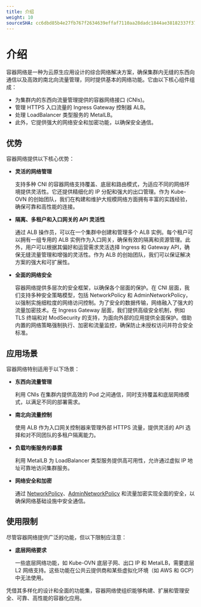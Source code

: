 ```yaml
---
title: 介绍
weight: 10
sourceSHA: cc6dbd85b4e27fb767f2634639effaf7110aa28dadc1844ae38182337f379743
---
```


# 介绍

容器网络是一种为云原生应用设计的综合网络解决方案，确保集群内无缝的东西向通信以及高效的南北向流量管理，同时提供基本的网络功能。它由以下核心组件组成：

- 为集群内的东西向流量管理提供的容器网络接口 (CNIs)。
- 管理 HTTPS 入口流量的 Ingress Gateway 控制器 ALB。
- 处理 LoadBalancer 类型服务的 MetalLB。
- 此外，它提供强大的网络安全和加密功能，以确保安全通信。

## 优势

容器网络提供以下核心优势：

- **灵活的网络管理**

  支持多种 CNI 的容器网络支持覆盖、底层和路由模式，为适应不同的网络环境提供灵活性。它还提供精细化的 IP 分配和强大的出口管理。作为 Kube-OVN 的创始团队，我们在构建和维护大规模网络方面拥有丰富的实践经验，确保可靠和高性能的连接。

- **隔离、多租户和入口网关的 API 灵活性**

  通过 ALB 操作员，可以在一个集群中创建和管理多个 ALB 实例。每个租户可以拥有一组专用的 ALB 实例作为入口网关，确保有效的隔离和资源管理。此外，用户可以根据其偏好和运营需求灵活选择 Ingress 和 Gateway API，确保无缝流量管理和增强的灵活性。作为 ALB 的创始团队，我们可以保证解决方案的强大和可扩展性。

- **全面的网络安全**

  容器网络提供多层次的安全框架，以确保各个层面的保护。在 CNI 层面，我们支持多种安全策略模型，包括 NetworkPolicy 和 AdminNetworkPolicy，以强制实施细粒度的网络访问控制。为了安全的数据传输，网络融入了强大的流量加密技术。在 Ingress Gateway 层面，我们提供高级安全机制，例如 TLS 终端和对 ModSecurity 的支持，为面向外部的应用提供全面保护。借助内置的网络策略强制执行、加密和流量监控，确保防止未授权访问并符合安全标准。

## 应用场景

容器网络特别适用于以下场景：

- **东西向流量管理**

  利用 CNIs 在集群内提供高效的 Pod 之间通信，同时支持覆盖和底层网络模式，以满足不同的部署需求。

- **南北向流量控制**

  使用 ALB 作为入口网关控制器来管理外部 HTTPS 流量，提供灵活的 API 选择和对不同团队的多租户隔离能力。

- **负载均衡服务的暴露**

  利用 MetalLB 为 LoadBalancer 类型服务提供高可用性，允许通过虚拟 IP 地址可靠地访问集群服务。

- **网络安全和加密**

  通过 [NetworkPolicy](./functions/configure_network_policy.mdx)、[AdminNetworkPolicy](./functions/admin_network_policy.mdx) 和流量加密实现全面的安全，以确保网络基础设施中安全通信。

## 使用限制

尽管容器网络提供广泛的功能，但以下限制应注意：

- **底层网络要求**

  一些底层网络功能，如 Kube-OVN 底层子网、出口 IP 和 MetalLB，需要底层 L2 网络支持。这些功能在公共云提供商和某些虚拟化环境（如 AWS 和 GCP）中无法使用。

凭借其多样化的设计和全面的功能集，容器网络使组织能够构建、扩展和管理安全、可靠、高性能的容器化应用。
